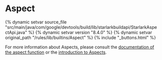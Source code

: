 <html devsite>
<head>
  <meta name="project_path" value="/_project.yaml">
  <meta name="book_path" value="/versions/8.4.0/_book.yaml">
</head>
<body>

<h1 class="page-title" id="modules.Aspect">Aspect</h1>

{% dynamic setvar source_file "src/main/java/com/google/devtools/build/lib/starlarkbuildapi/StarlarkAspectApi.java" %}
{% dynamic setvar version "8.4.0" %}
{% dynamic setvar original_path "/rules/lib/builtins/Aspect" %}
{% include "_buttons.html" %}
<!-- {% raw %} -->

For more information about Aspects, please consult the
<a href="../globals/bzl.html#aspect">documentation of the aspect function</a> or the <a href="https://bazel.build/versions/8.4.0/rules/aspects">introduction to Aspects</a>.




</body>
</html>

<!-- {% endraw %} -->
